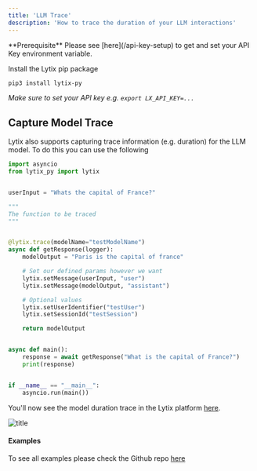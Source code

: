 ```yaml
---
title: 'LLM Trace'
description: 'How to trace the duration of your LLM interactions'
---
```


<Info>
  **Prerequisite** Please see [here](/api-key-setup) to get and set your API Key environment variable.
</Info>

Install the Lytix pip package


```bash
pip3 install lytix-py
```

*Make sure to set your API key e.g. `export LX_API_KEY=...`*

## Capture Model Trace

Lytix also supports capturing trace information (e.g. duration) for the LLM model. To do this you can use the following

```py
import asyncio
from lytix_py import lytix


userInput = "Whats the capital of France?"

"""
The function to be traced
"""


@lytix.trace(modelName="testModelName")
async def getResponse(logger):
    modelOutput = "Paris is the capital of france"

    # Set our defined params however we want
    lytix.setMessage(userInput, "user")
    lytix.setMessage(modelOutput, "assistant")

    # Optional values
    lytix.setUserIdentifier("testUser")
    lytix.setSessionId("testSession")

    return modelOutput


async def main():
    response = await getResponse("What is the capital of France?")
    print(response)


if __name__ == "__main__":
    asyncio.run(main())

```

You'll now see the model duration trace in the Lytix platform [here](https://lytix.co/home/llm/).

![title](/images/node-quickstart/modelDurationTrace.png)

#### Examples

To see all examples please check the Github repo [here](https://github.com/Lytix-Labs/lytix-py/tree/master/example)